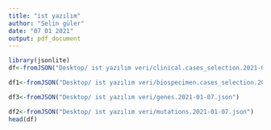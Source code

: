 ```yaml
---
title: "ist yazılım"
author: "Selin güler"
date: "07 01 2021"
output: pdf_document
---
```


```r
library(jsonlite)
df<-fromJSON("Desktop/ ist yazılım veri/clinical.cases_selection.2021-01-07.json")

df1<-fromJSON("Desktop/ ist yazılım veri/biospecimen.cases_selection.2021-01-07.json")

df3<-fromJSON("Desktop/ ist yazılım veri/genes.2021-01-07.json")

df2<-fromJSON("Desktop/ ist yazılım veri/mutations.2021-01-07.json")
head(df)
```

